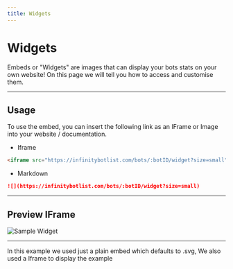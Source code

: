 ```yaml
---
title: Widgets
---
```



# Widgets

Embeds or "Widgets" are images that can display your bots stats on your own website! On this page we will tell you how to access and customise them.

---

## Usage

To use the embed, you can insert the following link as an IFrame or Image into your website / documentation.

- Iframe

```markdown
<iframe src="https://infinitybotlist.com/bots/:botID/widget?size=small"/>
```

- Markdown

```markdown
![](https://infinitybotlist.com/bots/:botID/widget?size=small)
```

---

## Preview IFrame

![Sample Widget](https://infinitybotlist.com/bots/815553000470478850/widget?size=large)

---

In this example we used just a plain embed which defaults to .svg, We also used a Iframe to display the example
